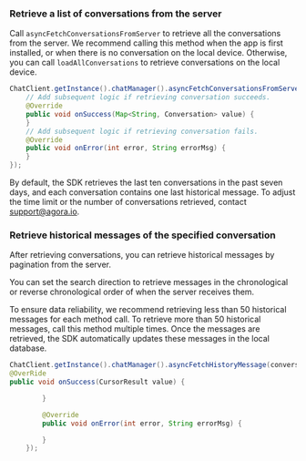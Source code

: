 <PlatformWrapper platform="android">

### Retrieve a list of conversations from the server

Call `asyncFetchConversationsFromServer` to retrieve all the conversations from the server. We recommend calling this method when the app is first installed, or when there is no conversation on the local device. Otherwise, you can call `loadAllConversations` to retrieve conversations on the local device.

```java
ChatClient.getInstance().chatManager().asyncFetchConversationsFromServer(new ValueCallBack<Map<String, Conversation>>() {    
    // Add subsequent logic if retrieving conversation succeeds.
    @Override    
    public void onSuccess(Map<String, Conversation> value) {        
    }    
    // Add subsequent logic if retrieving conversation fails.
    @Override    
    public void onError(int error, String errorMsg) {      
    }
});
```

By default, the SDK retrieves the last ten conversations in the past seven days, and each conversation contains one last historical message. To adjust the time limit or the number of conversations retrieved, contact support@agora.io.

### Retrieve historical messages of the specified conversation

After retrieving conversations, you can retrieve historical messages by pagination from the server. 

You can set the search direction to retrieve messages in the chronological or reverse chronological order of when the server receives them. 

To ensure data reliability, we recommend retrieving less than 50 historical messages for each method call. To retrieve more than 50 historical messages, call this method multiple times. Once the messages are retrieved, the SDK automatically updates these messages in the local database.

```java
ChatClient.getInstance().chatManager().asyncFetchHistoryMessage(conversationId, conversationType, pageSize, startMsgId, searchDirection, new ValueCallBack<CursorResult>() {
@OverRide
public void onSuccess(CursorResult value) {

        }

        @Override
        public void onError(int error, String errorMsg) {

        }
    });
```

</PlatformWrapper>